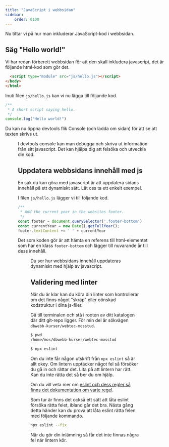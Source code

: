 ```yaml
---
title: "JavaScript i webbsidan" 
sidebar:
    order: 0100
---
```




Nu tittar vi på hur man inkluderar JavaScript-kod i webbsidan.



## Säg "Hello world!"

Vi har redan förberett webbsidan för att den skall inkludera javascript, det är följande html-kod som gör det.

```html title="Inkludera JavaScript i webbsidan."
  <script type="module" src="js/hello.js"></script>
</body>
</html>
```

Inuti filen `js/hello.js` kan vi nu lägga till följande kod.

```js title="Ett js-script som säger 'hej'."
/**
 * A short script saying hello.
 */
console.log("Hello world!")
```

Du kan nu öppna devtools flik Console (och ladda om sidan) för att se att texten skrivs ut.


<Figure 
    src={js1}
    caption="Meddelandet skrivs ut i webbläsarens devtools console."
/>

I devtools console kan man debugga och skriva ut information från sitt javascript. Det kan hjälpa dig att felsöka och utveckla din kod.



## Uppdatera webbsidans innehåll med js

En sak du kan göra med javascript är att uppdatera sidans innehåll på ett dynamiskt sätt. Låt oss ta ett enkelt exempel.

I filen `js/hello.js` lägger vi till följande kod.

```js title="Lägg till aktuellt år i footern."
/**
 * Add the current year in the websites footer.
 */
const footer = document.querySelector('.footer-bottom')
const currentYear = new Date().getFullYear();
footer.textContent += ' ' + currentYear
```

Det som koden gör är att hämta en referens till html-elementet som har en klass `footer-bottom` och lägger till nuvarande år till dess innehåll.


<Figure 
    src={js2}
    caption="Aktuellt år läggs till i webbsidans footer."
/>

Du ser hur webbsidans innehåll uppdateras dynamiskt med hjälp av javascript.



## Validering med linter

När du är klar kan du köra din linter som kontrollerar om det finns något "skräp" eller oönskad kodstruktur i dina js-filer.

Gå till terminalen och stå i rooten av ditt katalogen där ditt git-repo ligger. För min del är sökvägen `dbwebb-kurser/webtec-mosstud`.

```bash title="Kör linter för JavaScript."
$ pwd
/home/mos/dbwebb-kurser/webtec-mosstud

$ npx eslint
```

Om du inte får någon utskrift från `npx eslint` så är allt okey. Om lintern upptäcker något fel så försöker du gå in och rättar det. Lita på att lintern har rätt. Kan du inte rätta det så ber du om hjälp.

Om du vill veta mer om [eslint och dess regler så finns det dokumentation om varje regel](https://eslint.org/docs/latest/rules/).

Som tur är finns det också ett sätt att låta eslint försöka rätta felet, ibland går det bra. Nästa gång detta händer kan du prova att låta eslint rätta felen med följande kommando.

```bash title="Eslint kan försöka rätta felen på egen hand."
npx eslint --fix
```

När du gör din inlämning så får det inte finnas några fel när lintern kör.
